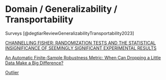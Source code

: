 # Domain / Generalizability / Transportability


Surveys
[@degtiarReviewGeneralizabilityTransportability2023]

[CHANNELLING FISHER: RANDOMIZATION TESTS AND THE STATISTICAL INSIGNIFICANCE OF SEEMINGLY SIGNIFICANT EXPERIMENTAL RESULTS](https://personal.lse.ac.uk/YoungA/ChannellingFisherQJE.pdf)

[An Automatic Finite-Sample Robustness Metric: When Can Dropping a Little Data Make a Big Difference?](https://arxiv.org/abs/2011.14999)

[Outlier](https://en.wikipedia.org/wiki/Outlier)